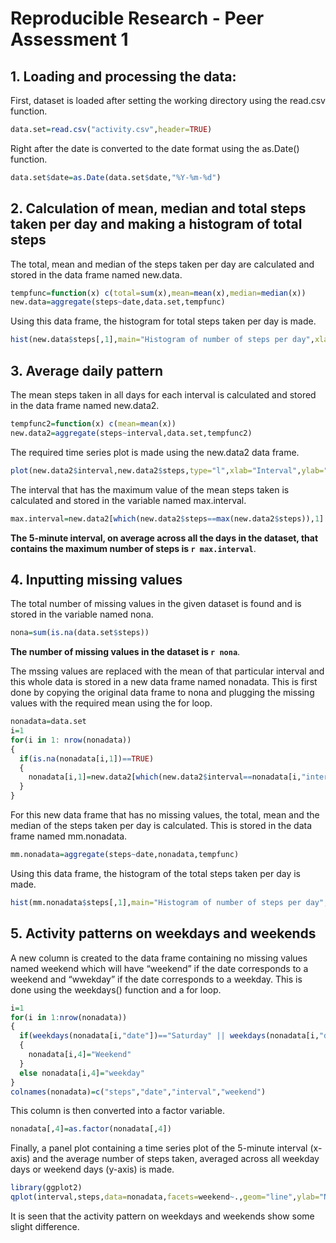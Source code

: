Reproducible Research - Peer Assessment 1
========================================================

## 1. Loading and processing the data:

First, dataset is loaded after setting the working directory using the read.csv function. 
```r

data.set=read.csv("activity.csv",header=TRUE)
```

Right after the date is converted to the date format using the as.Date() function.
```r

data.set$date=as.Date(data.set$date,"%Y-%m-%d")
```
## 2. Calculation of mean, median and total steps taken  per day and making a histogram of total steps

The total, mean and median of the steps taken per day are calculated and stored in the data frame named new.data.
```r
tempfunc=function(x) c(total=sum(x),mean=mean(x),median=median(x))
new.data=aggregate(steps~date,data.set,tempfunc)
```

Using this data frame, the histogram for total steps taken per day is made.
```r
hist(new.data$steps[,1],main="Histogram of number of steps per day",xlab="Number of steps per day")
```
## 3. Average daily pattern

The mean steps taken in all days for each interval is calculated and stored in the data frame named new.data2.
```r
tempfunc2=function(x) c(mean=mean(x))
new.data2=aggregate(steps~interval,data.set,tempfunc2)
```
The required time series plot is made using the new.data2 data frame.
```r
plot(new.data2$interval,new.data2$steps,type="l",xlab="Interval",ylab="Average number of steps")
```
The interval that has the maximum value of the mean steps taken is calculated and stored in the variable named max.interval.
```r
max.interval=new.data2[which(new.data2$steps==max(new.data2$steps)),1]
```
**The 5-minute interval, on average across all the days in the dataset, that contains the maximum number of steps is `r max.interval`**.

## 4. Inputting missing values

The total number of missing values in the given dataset is found and is stored in the variable named nona.
```r
nona=sum(is.na(data.set$steps))
```
**The number of missing values in the dataset is `r nona`**.

The mssing values are replaced with the mean of that particular interval and this whole data is stored in a new data frame named nonadata.
  This is first done by copying the original data frame to nona and plugging the missing values with     the required mean using the for loop.
```r
nonadata=data.set
i=1
for(i in 1: nrow(nonadata))
{
  if(is.na(nonadata[i,1])==TRUE)
  {
    nonadata[i,1]=new.data2[which(new.data2$interval==nonadata[i,"interval"]),2]
  }
}
```
For this new data frame that has no missing values, the total, mean and the median of the steps taken per day is calculated. This is stored in the data frame named mm.nonadata.
```r
mm.nonadata=aggregate(steps~date,nonadata,tempfunc)
```
Using this data frame, the histogram of the total steps taken per day is made.
```r
hist(mm.nonadata$steps[,1],main="Histogram of number of steps per day",xlab="Number of steps per day")
```
## 5. Activity patterns on weekdays and weekends

A new column is created to the data frame containing no missing values named weekend which will have "weekend" if the date corresponds to a weekend and "wwekday" if the date corresponds to a weekday. This is done using the weekdays() function and a for loop.
```r
i=1
for(i in 1:nrow(nonadata))
{
  if(weekdays(nonadata[i,"date"])=="Saturday" || weekdays(nonadata[i,"date"])=="Sunday")
  {
    nonadata[i,4]="Weekend"
  }  
  else nonadata[i,4]="weekday"
}
colnames(nonadata)=c("steps","date","interval","weekend")
```
This column is then converted into a factor variable.
```r
nonadata[,4]=as.factor(nonadata[,4])
```
Finally, a panel plot containing a time series plot of the 5-minute interval (x-axis) and the average number of steps taken, averaged across all weekday days or weekend days (y-axis) is made.
```r
library(ggplot2)
qplot(interval,steps,data=nonadata,facets=weekend~.,geom="line",ylab="Number of steps",xlab="Interval")
```
It is seen that the activity pattern on weekdays and weekends show some slight difference.

